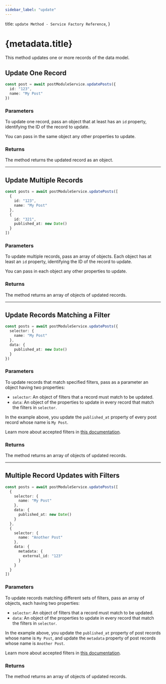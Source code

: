 ```yaml
---
sidebar_label: "update"
---
```


  title: `update Method - Service Factory Reference`,
}

# {metadata.title}

This method updates one or more records of the data model.

## Update One Record

```ts
const post = await postModuleService.updatePosts({
  id: "123",
  name: "My Post"
})
```

### Parameters

To update one record, pass an object that at least has an `id` property, identifying the ID of the record to update.

You can pass in the same object any other properties to update.

### Returns

The method returns the updated record as an object.

---

## Update Multiple Records

```ts
const posts = await postModuleService.updatePosts([
  {
    id: "123",
    name: "My Post"
  },
  {
    id: "321",
    published_at: new Date()
  }
])
```

### Parameters

To update multiple records, pass an array of objects. Each object has at least an `id` property, identifying the ID of the record to update.

You can pass in each object any other properties to update.

### Returns

The method returns an array of objects of updated records.

---

## Update Records Matching a Filter

```ts
const posts = await postModuleService.updatePosts({
  selector: {
    name: "My Post"
  },
  data: {
    published_at: new Date()
  }
})
```

### Parameters

To update records that match specified filters, pass as a parameter an object having two properties:

- `selector`: An object of filters that a record must match to be updated.
- `data`: An object of the properties to update in every record that match the filters in `selector`.

In the example above, you update the `published_at` property of every post record whose name is `My Post`.

<Note>

Learn more about accepted filters in [this documentation](../../tips/filtering/page.mdx).

</Note>

### Returns

The method returns an array of objects of updated records.

---

## Multiple Record Updates with Filters

```ts
const posts = await postModuleService.updatePosts([
  {
    selector: {
      name: "My Post"
    },
    data: {
      published_at: new Date()
    }
  },
  {
    selector: {
      name: "Another Post"
    },
    data: {
      metadata: {
        external_id: "123"
      }
    }
  }
])
```

### Parameters

To update records matching different sets of filters, pass an array of objects, each having two properties:

- `selector`: An object of filters that a record must match to be updated.
- `data`: An object of the properties to update in every record that match the filters in `selector`.

In the example above, you update the `published_at` property of post records whose name is `My Post`, and update the `metadata` property of post records whose name is `Another Post`.

<Note>

Learn more about accepted filters in [this documentation](../../tips/filtering/page.mdx).

</Note>

### Returns

The method returns an array of objects of updated records.
